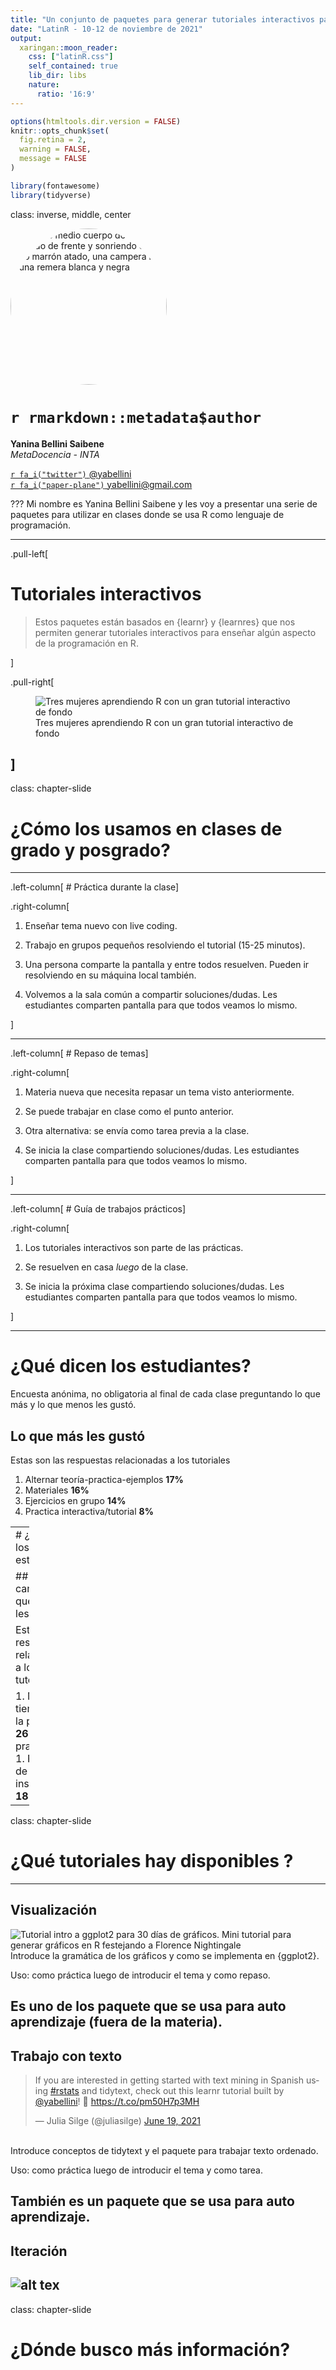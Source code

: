 ```yaml
---
title: "Un conjunto de paquetes para generar tutoriales interactivos para enseñar R"
date: "LatinR - 10-12 de noviembre de 2021"
output:
  xaringan::moon_reader:
    css: ["latinR.css"]
    self_contained: true
    lib_dir: libs
    nature:
      ratio: '16:9'
---
```

```r
options(htmltools.dir.version = FALSE)
knitr::opts_chunk$set(
  fig.retina = 2,
  warning = FALSE,
  message = FALSE
)

library(fontawesome)
library(tidyverse)
```
class: inverse, middle, center

<img style="border-radius: 50%;" 
src="yanina_bellini_saibene.jpg"
alt="Foto de medio cuerpo de Yani mirando de frente y sonriendo con el pelo marrón atado, una campera lila y una remera blanca y negra"
width="250px"
/>

# `r rmarkdown::metadata$author` 

**Yanina Bellini Saibene**<br/>
_MetaDocencia - INTA_

[`r fa_i("twitter")` @yabellini](https://twitter.com/yabellini)<br/>
[`r fa_i("paper-plane")` yabellini@gmail.com](mailto:yabellini@gmail.com)<br>

???
Mi nombre es Yanina Bellini Saibene y les voy a presentar una serie de paquetes para utilizar en clases donde se usa R como lenguaje de programación.

---

.pull-left[

# Tutoriales interactivos

> Estos paquetes están basados en {learnr} y {learnres} que nos permiten generar tutoriales interactivos para enseñar algún aspecto de la programación en R.



] <!--end of pull left -->

.pull-right[

![Tres mujeres aprendiendo R con un gran tutorial interactivo de fondo](tutoriales.png)

] <!--end of pull right -->
---

class: chapter-slide

# ¿Cómo los usamos en clases de grado y posgrado?

---


.left-column[
# Práctica durante la clase
] <!--end of left column -->

.right-column[

1. Enseñar tema nuevo con live coding.

1. Trabajo en grupos pequeños resolviendo el tutorial (15-25 minutos).  

1. Una persona comparte la pantalla y entre todos resuelven.  Pueden ir resolviendo en su máquina local también.

1. Volvemos a la sala común a compartir soluciones/dudas. Les estudiantes comparten pantalla para que todos veamos lo mismo.


] <!--end of right column -->

---

.left-column[
# Repaso de temas
] <!--end of left column -->

.right-column[

1. Materia nueva que necesita repasar un tema visto anteriormente.

1. Se puede trabajar en clase como el punto anterior.  

1. Otra alternativa: se envía como tarea previa a la clase. 

1. Se inicia la clase compartiendo soluciones/dudas. Les estudiantes comparten pantalla para que todos veamos lo mismo.


] <!--end of right column -->

---

.left-column[
# Guía de trabajos prácticos
] <!--end of left column -->

.right-column[

1. Los tutoriales interactivos son parte de las prácticas.

1. Se resuelven en casa _luego_ de la clase.  

1. Se inicia la próxima clase compartiendo soluciones/dudas. Les estudiantes comparten pantalla para que todos veamos lo mismo.


] <!--end of right column -->


---

# ¿Qué dicen los estudiantes?

Encuesta anónima, no obligatoria al final de cada clase preguntando lo que más y lo que menos les gustó. 

## Lo que más les gustó 

Estas son las respuestas relacionadas a los tutoriales

1. Alternar teoría-practica-ejemplos    __17%__
1. Materiales   __16%__
1. Ejercicios en grupo    __14%__
1. Practica interactiva/tutorial    __8%__

---
# ¿Qué dicen los estudiantes?

## Lo que cambiarían/lo que menos les gustó

Estas son las respuestas relacionadas a los tutoriales

1. Más tiempo para la práctica __26%__
1. Más practica __24%__
1. Problemas de instalación __18%__


---

class: chapter-slide

# ¿Qué tutoriales hay disponibles ?

---

## Visualización

![Tutorial intro a ggplot2 para 30 días de gráficos. Mini tutorial para generar gráficos en R festejando a Florence Nightingale](Visualizacion.png)
<br/> Introduce la gramática de los gráficos y como se implementa en {ggplot2}.  

Uso: como práctica luego de introducir el tema y como repaso.

Es uno de los paquete que se usa para auto aprendizaje (fuera de la materia).
---

## Trabajo con texto 

<blockquote class="twitter-tweet"><p lang="en" dir="ltr">If you are interested in getting started with text mining in Spanish using <a href="https://twitter.com/hashtag/rstats?src=hash&amp;ref_src=twsrc%5Etfw">#rstats</a> and tidytext, check out this learnr tutorial built by <a href="https://twitter.com/yabellini?ref_src=twsrc%5Etfw">@yabellini</a>! 🥳 <a href="https://t.co/pm50H7p3MH">https://t.co/pm50H7p3MH</a></p>&mdash; Julia Silge (@juliasilge) <a href="https://twitter.com/juliasilge/status/1406070462669418499?ref_src=twsrc%5Etfw">June 19, 2021</a></blockquote> <script async src="https://platform.twitter.com/widgets.js" charset="utf-8"></script> 


<br/> Introduce conceptos de tidytext y el paquete para trabajar texto ordenado.

Uso: como práctica luego de introducir el tema y como tarea.

También es un paquete que se usa para auto aprendizaje.
---

## Iteración

![alt tex](Iteracion.png)
---

class: chapter-slide

# ¿Dónde busco más información?
